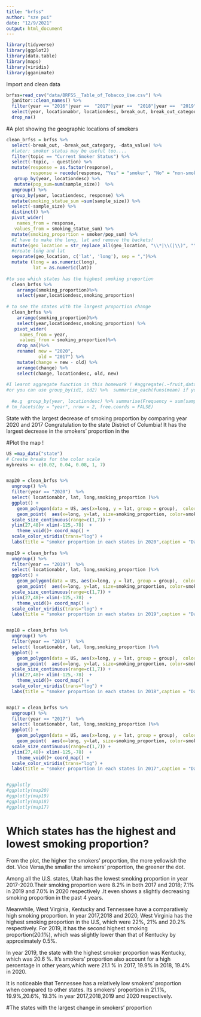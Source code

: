 ```yaml
---
title: "brfss"
author: "sze pui"
date: "12/9/2021"
output: html_document
---
```


```r
library(tidyverse)
library(ggplot2)
library(data.table)
library(maps)
library(viridis)
library(gganimate)
```


Import and clean data 
```r
brfss=read_csv("data/BRFSS__Table_of_Tobacco_Use.csv") %>% 
  janitor::clean_names() %>% 
  filter(year == "2016"|year ==  "2017"|year ==  "2018"|year ==  "2019"|year ==  "2020") %>% 
  select(year, locationabbr, locationdesc, break_out, break_out_category,topic, question, geo_location, sample_size, data_value, response, question ) %>% 
  drop_na()
```

#A plot showing the geographic locations of smokers
```r
clean_brfss = brfss %>% 
  select(-break_out, -break_out_category, -data_value) %>% 
  #later: smoker status may be useful too....
  filter(topic == "Current Smoker Status") %>% 
  select(-topic, - question) %>% 
  mutate(response = as.factor(response), 
         response = recode(response, "Yes" = "smoker", "No" = "non-smoker"))%>% 
   group_by(year, locationdesc) %>%
   mutate(pop_sum=sum(sample_size))  %>%
  ungroup() %>% 
  group_by(year, locationdesc, response) %>%
  mutate(smoking_statue_sum =sum(sample_size)) %>%
  select(-sample_size) %>% 
  distinct() %>% 
  pivot_wider(
    names_from = response,
   values_from = smoking_statue_sum) %>% 
  mutate(smoking_proportion = smoker/pop_sum) %>% 
  #I have to make the long, lat and remove the backets!
  mutate(geo_location = str_replace_all(geo_location, "\\*|\\(|\\)", "")) %>% 
  #create long and lat 
  separate(geo_location, c('lat', 'long'), sep = ",")%>% 
  mutate (long = as.numeric(long), 
          lat = as.numeric(lat))
  
#to see which states has the highest smoking proportion
  clean_brfss %>% 
    arrange(smoking_proportion)%>% 
    select(year,locationdesc,smoking_proportion)
  
# to see the states with the largest proportion change 
  clean_brfss %>% 
    arrange(smoking_proportion)%>% 
    select(year,locationdesc,smoking_proportion) %>% 
   pivot_wider(
     names_from = year, 
     values_from = smoking_proportion)%>% 
    drop_na()%>% 
    rename( new = "2020", 
            old = "2017") %>% 
    mutate(change = new - old) %>% 
    arrange(change) %>%
    select(change, locationdesc, old, new)
  
#I learnt aggregate function in this homework ! #aggregate(.~fruit,data=df,FUN=sum)
#or you can use group_by(id1, id2) %>%  summarise_each(funs(mean) if you want to sum of rows based on column value in R dataframe
  
  #e.g  group_by(year, locationdesc) %>% summarise(Frequency = sum(sample_size))
# tm_facets(by = "year", nrow = 2, free.coords = FALSE)
```
State with the largest decrease of smoking proportion by comparing year 2020 and 2017
Congratulation to the state District of Columbia! It has the largest decrease in the smokers' proportion in the  

#Plot the map !
```r
US =map_data("state") 
# Create breaks for the color scale
mybreaks <- c(0.02, 0.04, 0.08, 1, 7)


map20 = clean_brfss %>% 
  ungroup() %>% 
  filter(year == "2020")  %>% 
  select( locationabbr, lat, long,smoking_proportion )%>% 
  ggplot() +
    geom_polygon(data = US, aes(x=long, y = lat, group = group),  color="lightblue",fill="lightblue", alpha=0.3) +
    geom_point(  aes(x=long, y=lat, size=smoking_proportion, color=smoking_proportion, alpha=smoking_proportion), shape=20, stroke=FALSE) +
  scale_size_continuous(range=c(1,7)) +
  ylim(27,48)+ xlim(-125,-78)  +
    theme_void()+ coord_map() +
  scale_color_viridis(trans="log") +
  labs(title = "smoker proportion in each states in 2020",caption = "Data from Brfss")
  
map19 = clean_brfss %>% 
  ungroup() %>% 
  filter(year == "2019")  %>% 
  select( locationabbr, lat, long,smoking_proportion )%>% 
  ggplot() +
    geom_polygon(data = US, aes(x=long, y = lat, group = group),  color="lightblue",fill="lightblue", alpha=0.3) +
    geom_point(  aes(x=long, y=lat, size=smoking_proportion, color=smoking_proportion, alpha=smoking_proportion), shape=20, stroke=FALSE) +
  scale_size_continuous(range=c(1,7)) +
  ylim(27,48)+ xlim(-125,-78)  +
    theme_void()+ coord_map() +
  scale_color_viridis(trans="log") +
  labs(title = "smoker proportion in each states in 2019",caption = "Data from Brfss")


map18 = clean_brfss %>% 
  ungroup() %>% 
  filter(year == "2018")  %>% 
  select( locationabbr, lat, long,smoking_proportion )%>% 
  ggplot() +
    geom_polygon(data = US, aes(x=long, y = lat, group = group),  color="lightblue",fill="lightblue", alpha=0.3) +
    geom_point(  aes(x=long, y=lat, size=smoking_proportion, color=smoking_proportion, alpha=smoking_proportion), shape=20, stroke=FALSE) +
  scale_size_continuous(range=c(1,7)) +
  ylim(27,48)+ xlim(-125,-78)  +
    theme_void()+ coord_map() +
  scale_color_viridis(trans="log") +
  labs(title = "smoker proportion in each states in 2018",caption = "Data from Brfss")


map17 = clean_brfss %>% 
  ungroup() %>% 
  filter(year == "2017")  %>% 
  select( locationabbr, lat, long,smoking_proportion )%>% 
  ggplot() +
    geom_polygon(data = US, aes(x=long, y = lat, group = group),  color="lightblue",fill="lightblue", alpha=0.3) +
    geom_point(  aes(x=long, y=lat, size=smoking_proportion, color=smoking_proportion, alpha=smoking_proportion), shape=20, stroke=FALSE) +
  scale_size_continuous(range=c(1,7)) +
  ylim(27,48)+ xlim(-125,-78)  +
    theme_void()+ coord_map() +
  scale_color_viridis(trans="log") +
  labs(title = "smoker proportion in each states in 2017",caption = "Data from Brfss")


#ggplotly
#ggplotly(map20) 
#ggplotly(map19) 
#ggplotly(map18) 
#ggplotly(map17)

```
# Which states has the highest and lowest smoking proportion? 
From the plot, the higher the smokers' proportion, the more yellowish the dot. Vice Versa,the smaller the smokers' proportion, the greener the dot.

Among all the U.S. states, Utah has the lowest smoking proportion in year 2017-2020.Their smoking proportion were 8.2% in both 2017 and 2018; 7.1% in 2019 and 7.0% in 2020 respectively .It even shows a slightly decreasing smoking proportion in the past 4 years.

Meanwhile, West Virginia, Kentucky and 	Tennessee have a comparatively high smoking proportion. 
In year 2017,2018 and 2020,  West Virginia has the highest smoking proportion in the U.S, which were 22%, 21% and 20.2% respectively. For 2019, it has the second highest smoking proportion(20.1%), which was slightly lower than that of Kentucky by approximately 0.5%.

In year 2019, the state with the highest smoker proportion was Kentucky, which was 20.6 %. 
It's smokers' proportion also account for a high percentage in other years,which were 21.1 % in 2017, 19.9% in 2018, 19.4% in 2020.

It is noticeable that Tennessee has a relatively low smokers' proportion when compared to other states. Its smokers' proportion in  21.1%, 19.9%,20.6%, 19.3% in year 2017,2018,2019 and 2020 respectively. 

#The states with the largest change in smokers' proportion 




